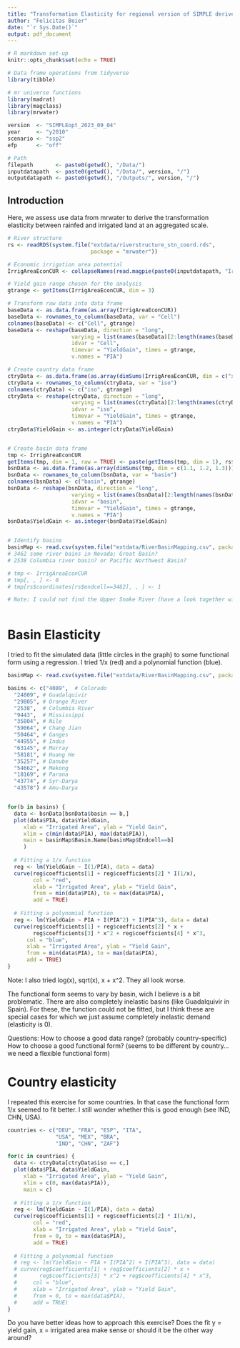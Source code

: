```yaml
---
title: "Transformation Elasticity for regional version of SIMPLE derived by mrwater"
author: "Felicitas Beier"
date: "`r Sys.Date()`"
output: pdf_document
---
```


```r
# R markdown set-up
knitr::opts_chunk$set(echo = TRUE)

# Data frame operations from tidyverse
library(tibble)

# mr universe functions
library(madrat)
library(magclass)
library(mrwater)
```

```r
version  <- "SIMPLEopt_2023_09_04"
year     <- "y2010"
scenario <- "ssp2"
efp      <- "off"

# Path
filepath       <- paste0(getwd(), "/Data/")
inputdatapath  <- paste0(getwd(), "/Data/", version, "/")
outputdatapath <- paste0(getwd(), "/Outputs/", version, "/")

```

## Introduction
Here, we assess use data from mrwater to derive the transformation elasticity between rainfed and irrigated land at an aggregated scale. 

```r
# River structure
rs <- readRDS(system.file("extdata/riverstructure_stn_coord.rds",
                          package = "mrwater"))

# Economic irrigation area potential 
IrrigAreaEconCUR <- collapseNames(read.magpie(paste0(inputdatapath, "IrrigAreaEconCUR.mz"))[, , efp])

# Yield gain range chosen for the analysis
gtrange <- getItems(IrrigAreaEconCUR, dim = 3)
```


```r

# Transform raw data into data frame
baseData <- as.data.frame(as.array(IrrigAreaEconCUR))
baseData <- rownames_to_column(baseData, var = "Cell")
colnames(baseData) <- c("Cell", gtrange)
baseData <- reshape(baseData, direction = "long",
                    varying = list(names(baseData)[2:length(names(baseData))]),
                    idvar = "Cell",
                    timevar = "YieldGain", times = gtrange,
                    v.names = "PIA")

# Create country data frame
ctryData <- as.data.frame(as.array(dimSums(IrrigAreaEconCUR, dim = c("x", "y"))))
ctryData <- rownames_to_column(ctryData, var = "iso")
colnames(ctryData) <- c("iso", gtrange)
ctryData <- reshape(ctryData, direction = "long",
                    varying = list(names(ctryData)[2:length(names(ctryData))]),
                    idvar = "iso",
                    timevar = "YieldGain", times = gtrange,
                    v.names = "PIA")
ctryData$YieldGain <- as.integer(ctryData$YieldGain)


# Create basin data frame
tmp <- IrrigAreaEconCUR
getItems(tmp, dim = 1, raw = TRUE) <- paste(getItems(tmp, dim = 1), rs$endcell, sep = ".")
bsnData <- as.data.frame(as.array(dimSums(tmp, dim = c(1.1, 1.2, 1.3))))
bsnData <- rownames_to_column(bsnData, var = "basin")
colnames(bsnData) <- c("basin", gtrange)
bsnData <- reshape(bsnData, direction = "long",
                    varying = list(names(bsnData)[2:length(names(bsnData))]),
                    idvar = "basin",
                    timevar = "YieldGain", times = gtrange,
                    v.names = "PIA")
bsnData$YieldGain <- as.integer(bsnData$YieldGain)


# Identify basins
basinMap <- read.csv(system.file("extdata/RiverBasinMapping.csv", package = "mrwater"))
# 3462 some river bains in Nevada; Great Basin?
# 2538 Columbia river basin? or Pacific Northwest Basin?

# tmp <- IrrigAreaEconCUR
# tmp[, , ] <- 0
# tmp[rs$coordinates[rs$endcell==3462], , ] <- 1

# Note: I could not find the Upper Snake River (have a look together with Iman)
  
```

# Basin Elasticity

I tried to fit the simulated data (little circles in the graph) to some functional form using a regression. 
I tried 1/x (red) and a polynomial function (blue). 

```r

basinMap <- read.csv(system.file("extdata/RiverBasinMapping.csv", package = "mrwater"))

basins <- c("4089",  # Colorado
  "24809", # Guadalquivir
  "29805", # Orange River
  "2538",  # Columbia River
  "9443",  # Mississippi
  "35804", # Nile
  "59064", # Chang Jian
  "50464", # Ganges
  "44955", # Indus
  "63145", # Murray 
  "58181", # Huang He
  "35257", # Danube
  "54662", # Mekong
  "18169", # Parana
  "43774", # Syr-Darya
  "43578") # Amu-Darya


for(b in basins) {
  data <- bsnData[bsnData$basin == b,]
  plot(data$PIA, data$YieldGain,
     xlab = "Irrigated Area", ylab = "Yield Gain",
     xlim = c(min(data$PIA), max(data$PIA)),
     main = basinMap$Basin.Name[basinMap$Endcell==b]
     )
  
  # Fitting a 1/x function
  reg <- lm(YieldGain ~ I(1/PIA), data = data)
  curve(reg$coefficients[1] + reg$coefficients[2] * I(1/x),
        col = "red",
        xlab = "Irrigated Area", ylab = "Yield Gain",
        from = min(data$PIA), to = max(data$PIA), 
        add = TRUE)
  
  # Fitting a polynomial function
  reg <- lm(YieldGain ~ PIA + I(PIA^2) + I(PIA^3), data = data)
  curve(reg$coefficients[1] + reg$coefficients[2] * x + 
        reg$coefficients[3] * x^2 + reg$coefficients[4] * x^3,
      col = "blue",
      xlab = "Irrigated Area", ylab = "Yield Gain",
      from = min(data$PIA), to = max(data$PIA), 
      add = TRUE)
}

```

Note: I also tried log(x), sqrt(x), x + x^2. They all look worse.

The functional form seems to vary by basin, wich I believe is a bit problematic. 
There are also completely inelastic basins (like Guadalquivir in Spain). For these, the function could not be fitted, but I think these are special cases for which we just assume completely inelastic demand (elasticity is 0).

Questions:
How to choose a good data range? (probably country-specific)
How to choose a good functional form? (seems to be different by country... we need a flexible functional form)

# Country elasticity 

I repeated this exercise for some countries. In that case the functional form 1/x seemed to fit better.
I still wonder whether this is good enough (see IND, CHN, USA). 

```r

countries <- c("DEU", "FRA", "ESP", "ITA",
               "USA", "MEX", "BRA",
               "IND", "CHN", "ZAF")

for(c in countries) {
  data <- ctryData[ctryData$iso == c,]
  plot(data$PIA, data$YieldGain,
     xlab = "Irrigated Area", ylab = "Yield Gain",
     xlim = c(0, max(data$PIA)),
     main = c)
  
  # Fitting a 1/x function
  reg <- lm(YieldGain ~ I(1/PIA), data = data)
  curve(reg$coefficients[1] + reg$coefficients[2] * I(1/x),
        col = "red",
        xlab = "Irrigated Area", ylab = "Yield Gain",
        from = 0, to = max(data$PIA), 
        add = TRUE)
  
  # Fitting a polynomial function
  # reg <- lm(YieldGain ~ PIA + I(PIA^2) + I(PIA^3), data = data)
  # curve(reg$coefficients[1] + reg$coefficients[2] * x + 
  #       reg$coefficients[3] * x^2 + reg$coefficients[4] * x^3,
  #     col = "blue",
  #     xlab = "Irrigated Area", ylab = "Yield Gain",
  #     from = 0, to = max(data$PIA), 
  #     add = TRUE)
}


```

Do you have better ideas how to approach this exercise? 
Does the fit y = yield gain, x = irrigated area make sense or should it be the other way around? 
